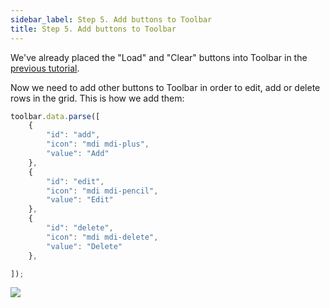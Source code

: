 ```yaml
---
sidebar_label: Step 5. Add buttons to Toolbar
title: Step 5. Add buttons to Toolbar
---          
```


We've already placed the "Load" and "Clear" buttons into Toolbar in the [previous tutorial](/tutorial/basic_application/step3). 

Now we need to add other buttons to Toolbar in order to edit, add or delete rows in the grid. This is how we add them:

~~~js
toolbar.data.parse([
    {
        "id": "add",
        "icon": "mdi mdi-plus",
        "value": "Add"
    },
    {
        "id": "edit",
        "icon": "mdi mdi-pencil",
        "value": "Edit"
    },
    {
        "id": "delete",
        "icon": "mdi mdi-delete",
        "value": "Delete"
    },

]);
~~~

<img src="tutorial/binding_components/toolbar.png"/>


<div id="tutorial_step">
    <a id="next_step" href="tutorial/binding_components/step6.md"></a>
</div>